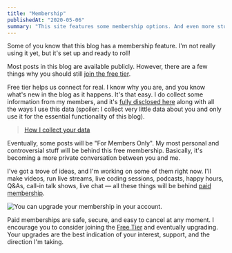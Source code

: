 ```yaml
---
title: "Membership"
publishedAt: "2020-05-06"
summary: "This site features some membership options. And even more stuff is in the works! Join now, it's free!"
---
```


Some of you know that this blog has a membership feature. I'm not really using it yet, but it's set up and ready to roll!

Most posts in this blog are available publicly. However, there are a few things why you should still [join the free tier](https://rosnovsky.us/signup).

Free tier helps us connect for real. I know why you are, and you know what's new in the blog as it happens. It's that easy. I do collect some information from my members, and it's [fully disclosed here](https://rosnovsky.us/blog/2020/05/07/how-i-collect-your-data/) along with all the ways I use this data (spoiler: I collect very little data about you and only use it for the essential functionality of this blog).

> [How I collect your data](https://rosnovsky.us/blog/2020/05/07/how-i-collect-your-data/)

Eventually, some posts will be "For Members Only". My most personal and controversial stuff will be behind this free membership. Basically, it's becoming a more private conversation between you and me.

I've got a trove of ideas, and I'm working on some of them right now. I'll make videos, run live streams, live coding sessions, podcasts, happy hours, Q&As, call-in talk shows, live chat — all these things will be behind [paid membership](https://rosnovsky.us/account).

![You can upgrade your membership in your account.](https://cdn.sanity.io/images/n3o7a5dl/production/ba292444aeb855d782029d53f4ba0efcab9cd767-1570x1384.png)

Paid memberships are safe, secure, and easy to cancel at any moment. I encourage you to consider joining the [Free Tier](https://rosnovsky.us/signup) and eventually upgrading. Your upgrades are the best indication of your interest, support, and the direction I'm taking.
